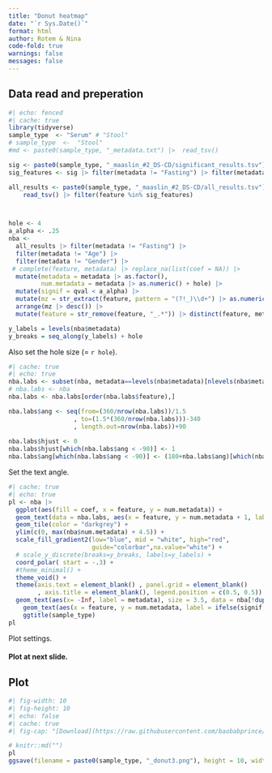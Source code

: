 ```yaml
---
title: "Donut heatmap"
date: "`r Sys.Date()`"
format: html
author: Rotem & Nina
code-fold: true
warnings: false
messages: false
---
```


## Data read and preperation

```r
#| echo: fenced
#| cache: true
library(tidyverse)
sample_type  <- "Serum" # "Stool"
# sample_type  <-  "Stool"
#md <- paste0(sample_type, "_metadata.txt") |>  read_tsv()

sig <- paste0(sample_type, "_maaslin_#2_DS-CD/significant_results.tsv") |> read_tsv()
sig_features <- sig |> filter(metadata != "Fasting") |> filter(metadata != "Age") |> filter(metadata != "Gender") |> pull(feature)

all_results <- paste0(sample_type, "_maaslin_#2_DS-CD/all_results.tsv") |> 
    read_tsv() |> filter(feature %in% sig_features)



hole <- 4
a_alpha <- .25
nba <- 
  all_results |> filter(metadata != "Fasting") |> 
  filter(metadata != "Age") |> 
  filter(metadata != "Gender") |>
 # complete(feature, metadata) |> replace_na(list(coef = NA)) |> 
  mutate(metadata = metadata |> as.factor(), 
         num.metadata = metadata |> as.numeric() + hole) |>
  mutate(signif = qval < a_alpha) |> 
  mutate(mz = str_extract(feature, pattern = "(?!_)\\d+") |> as.numeric()) |> 
  arrange(mz |> desc()) |> 
  mutate(feature = str_remove(feature, "_.*")) |> distinct(feature, metadata, .keep_all = T)

y_labels = levels(nba$metadata)
y_breaks = seq_along(y_labels) + hole
```

Also set the hole size (= `r hole`).

```r
#| cache: true
#| echo: true
nba.labs <- subset(nba, metadata==levels(nba$metadata)[nlevels(nba$metadata)])
# nba.labs <- nba
nba.labs <- nba.labs[order(nba.labs$feature),]

nba.labs$ang <- seq(from=(360/nrow(nba.labs))/1.5
                  , to=(1.5*(360/nrow(nba.labs)))-340
                  , length.out=nrow(nba.labs))+90
            
nba.labs$hjust <- 0
nba.labs$hjust[which(nba.labs$ang < -90)] <- 1
nba.labs$ang[which(nba.labs$ang < -90)] <- (180+nba.labs$ang)[which(nba.labs$ang < -90)]
```

Set the text angle.

```r
#| cache: true
#| echo: true
pl <- nba |> 
  ggplot(aes(fill = coef, x = feature, y = num.metadata)) + 
  geom_text(data = nba.labs, aes(x = feature, y = num.metadata + 1, label = feature, angle = ang, hjust = hjust), size = 3) +
  geom_tile(color = "darkgrey") + 
  ylim(c(0, max(nba$num.metadata) + 4.5)) +
  scale_fill_gradient2(low="blue", mid = "white", high="red", 
                       guide="colorbar",na.value="white") + 
  # scale_y_discrete(breaks=y_breaks, labels=y_labels) +
  coord_polar( start = -.3) + 
  #theme_minimal() + 
  theme_void() +
  theme(axis.text = element_blank() , panel.grid = element_blank()
        , axis.title = element_blank(), legend.position = c(0.5, 0.5)) +
  geom_text(aes(x= -Inf, label = metadata), size = 3.5, data = nba[!duplicated(nba$metadata),], vjust = 0) +   scale_x_discrete(expand = c(0.05, 0)) +
    geom_text(aes(x = feature, y = num.metadata, label = ifelse(signif, "+","")), size = 2) + 
    ggtitle(sample_type)
pl  
```

Plot settings.

#### Plot at next slide.

## Plot

```r
#| fig-width: 10
#| fig-height: 10
#| echo: false
#| cache: true
#| fig-cap: "[Download](https://raw.githubusercontent.com/baobabprince/mbx/master/Stool_donut3.png)"

# knitr::md("")
pl
ggsave(filename = paste0(sample_type, "_donut3.png"), height = 10, width = 10)
```

